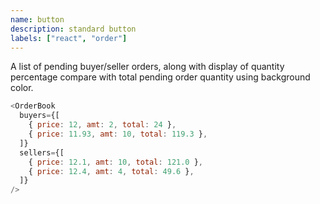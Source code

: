 ```yaml
---
name: button
description: standard button
labels: ["react", "order"]
---
```



A list of pending buyer/seller orders, along with display of quantity percentage compare with total pending order quantity using background color.

```js live
<OrderBook
  buyers={[
    { price: 12, amt: 2, total: 24 },
    { price: 11.93, amt: 10, total: 119.3 },
  ]}
  sellers={[
    { price: 12.1, amt: 10, total: 121.0 },
    { price: 12.4, amt: 4, total: 49.6 },
  ]}
/>
```
